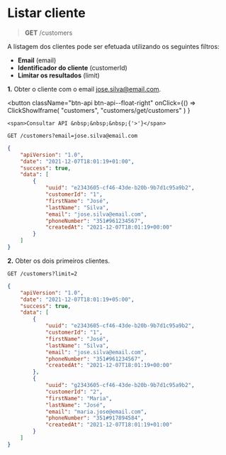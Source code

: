 # Listar cliente

> **GET** /customers

A listagem dos clientes pode ser efetuada utilizando os seguintes filtros:

- **Email** (email)
- **Identificador do cliente** (customerId)
- **Limitar os resultados** (limit)

**1.** Obter o cliente com o email jose.silva@email.com.


<button className="btn-api btn-api--float-right"
	onClick={() =>
		ClickShowIframe(
			"customers",
			"customers/get/customers"
		)
	}
>
	<span>Consultar API &nbsp;&nbsp;&nbsp;{'>'}</span>
</button>


<Tabs>
<TabItem value="pedido" label="Pedido">

```
GET /customers?email=jose.silva@email.com
```

</TabItem>
<TabItem value="resposta" label="Resposta">

```json
{
	"apiVersion": "1.0",
	"date": "2021-12-07T18:01:19+01:00",
	"success": true,
	"data": [
		{
			"uuid": "e2343605-cf46-43de-b20b-9b7d1c95a9b2",
			"customerId": "1",
			"firstName": "José",
			"lastName": "Silva",
			"email": "jose.silva@email.com",
			"phoneNumber": "351#961234567",
			"createdAt": "2021-12-07T18:01:19+00:00"
		}
	]
}
```

</TabItem>
</Tabs>

**2.** Obter os dois primeiros clientes.

<Tabs>
<TabItem value="pedido" label="Pedido">

```
GET /customers?limit=2
```

</TabItem>
<TabItem value="resposta" label="Resposta">

```json
{
	"apiVersion": "1.0",
	"date": "2021-12-07T18:01:19+05:00",
	"success": true,
	"data": [
		{
			"uuid": "e2343605-cf46-43de-b20b-9b7d1c95a9b2",
			"customerId": "1",
			"firstName": "José",
			"lastName": "Silva",
			"email": "jose.silva@email.com",
			"phoneNumber": "351#961234567",
			"createdAt": "2021-12-07T18:01:19+00:00"
		},
		{
			"uuid": "g2343605-cf46-43de-b20b-9b7d1c95a9b2",
			"customerId": "2",
			"firstName": "Maria",
			"lastName": "José",
			"email": "maria.jose@email.com",
			"phoneNumber": "351#917894584",
			"createdAt": "2021-12-07T18:01:19+01:00"
		}
	]
}
```

</TabItem>
</Tabs>
